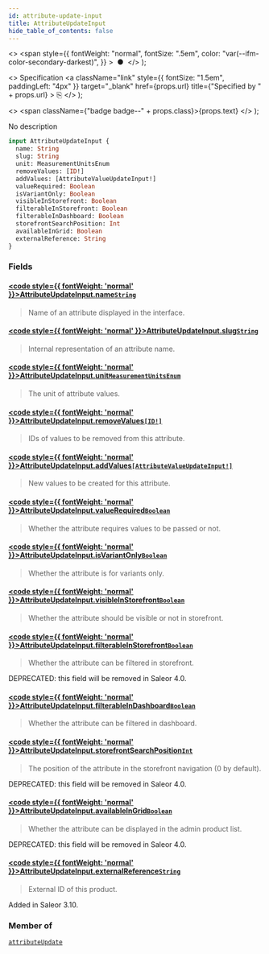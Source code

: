 ```yaml
---
id: attribute-update-input
title: AttributeUpdateInput
hide_table_of_contents: false
---
```


  <>
    <span
      style={{
        fontWeight: "normal",
        fontSize: ".5em",
        color: "var(--ifm-color-secondary-darkest)",
      }}
    >
      &nbsp;●&nbsp;
    </span>
  </>
);

  <>
    Specification
    <a
      className="link"
      style={{ fontSize: "1.5em", paddingLeft: "4px" }}
      target="\_blank"
      href={props.url}
      title={"Specified by " + props.url}
    >
      ⎘
    </a>
  </>
);

  <>
    <span className={"badge badge--" + props.class}>{props.text}</span>
  </>
);

No description

```graphql
input AttributeUpdateInput {
  name: String
  slug: String
  unit: MeasurementUnitsEnum
  removeValues: [ID!]
  addValues: [AttributeValueUpdateInput!]
  valueRequired: Boolean
  isVariantOnly: Boolean
  visibleInStorefront: Boolean
  filterableInStorefront: Boolean
  filterableInDashboard: Boolean
  storefrontSearchPosition: Int
  availableInGrid: Boolean
  externalReference: String
}
```

### Fields

#### [<code style={{ fontWeight: 'normal' }}>AttributeUpdateInput.<b>name</b></code>](#)<Bullet />[`String`](../../../api-reference/miscellaneous/scalars/string) <Badge class="secondary" text="scalar"/> <Badge class="secondary" text="miscellaneous"/>

> Name of an attribute displayed in the interface.

#### [<code style={{ fontWeight: 'normal' }}>AttributeUpdateInput.<b>slug</b></code>](#)<Bullet />[`String`](../../../api-reference/miscellaneous/scalars/string) <Badge class="secondary" text="scalar"/> <Badge class="secondary" text="miscellaneous"/>

> Internal representation of an attribute name.

#### [<code style={{ fontWeight: 'normal' }}>AttributeUpdateInput.<b>unit</b></code>](#)<Bullet />[`MeasurementUnitsEnum`](../../../api-reference/miscellaneous/enums/measurement-units-enum) <Badge class="secondary" text="enum"/> <Badge class="secondary" text="miscellaneous"/>

> The unit of attribute values.

#### [<code style={{ fontWeight: 'normal' }}>AttributeUpdateInput.<b>removeValues</b></code>](#)<Bullet />[`[ID!]`](../../../api-reference/miscellaneous/scalars/id) <Badge class="secondary" text="list"/> <Badge class="secondary" text="scalar"/> <Badge class="secondary" text="miscellaneous"/>

> IDs of values to be removed from this attribute.

#### [<code style={{ fontWeight: 'normal' }}>AttributeUpdateInput.<b>addValues</b></code>](#)<Bullet />[`[AttributeValueUpdateInput!]`](../../../api-reference/attributes/inputs/attribute-value-update-input) <Badge class="secondary" text="list"/> <Badge class="secondary" text="input"/> <Badge class="secondary" text="attributes"/>

> New values to be created for this attribute.

#### [<code style={{ fontWeight: 'normal' }}>AttributeUpdateInput.<b>valueRequired</b></code>](#)<Bullet />[`Boolean`](../../../api-reference/miscellaneous/scalars/boolean) <Badge class="secondary" text="scalar"/> <Badge class="secondary" text="miscellaneous"/>

> Whether the attribute requires values to be passed or not.

#### [<code style={{ fontWeight: 'normal' }}>AttributeUpdateInput.<b>isVariantOnly</b></code>](#)<Bullet />[`Boolean`](../../../api-reference/miscellaneous/scalars/boolean) <Badge class="secondary" text="scalar"/> <Badge class="secondary" text="miscellaneous"/>

> Whether the attribute is for variants only.

#### [<code style={{ fontWeight: 'normal' }}>AttributeUpdateInput.<b>visibleInStorefront</b></code>](#)<Bullet />[`Boolean`](../../../api-reference/miscellaneous/scalars/boolean) <Badge class="secondary" text="scalar"/> <Badge class="secondary" text="miscellaneous"/>

> Whether the attribute should be visible or not in storefront.

#### [<code style={{ fontWeight: 'normal' }}>AttributeUpdateInput.<b>filterableInStorefront</b></code>](#)<Bullet />[`Boolean`](../../../api-reference/miscellaneous/scalars/boolean) <Badge class="secondary" text="scalar"/> <Badge class="secondary" text="miscellaneous"/>

> Whether the attribute can be filtered in storefront.

DEPRECATED: this field will be removed in Saleor 4.0.

>

#### [<code style={{ fontWeight: 'normal' }}>AttributeUpdateInput.<b>filterableInDashboard</b></code>](#)<Bullet />[`Boolean`](../../../api-reference/miscellaneous/scalars/boolean) <Badge class="secondary" text="scalar"/> <Badge class="secondary" text="miscellaneous"/>

> Whether the attribute can be filtered in dashboard.

#### [<code style={{ fontWeight: 'normal' }}>AttributeUpdateInput.<b>storefrontSearchPosition</b></code>](#)<Bullet />[`Int`](../../../api-reference/miscellaneous/scalars/int) <Badge class="secondary" text="scalar"/> <Badge class="secondary" text="miscellaneous"/>

> The position of the attribute in the storefront navigation (0 by default).

DEPRECATED: this field will be removed in Saleor 4.0.

>

#### [<code style={{ fontWeight: 'normal' }}>AttributeUpdateInput.<b>availableInGrid</b></code>](#)<Bullet />[`Boolean`](../../../api-reference/miscellaneous/scalars/boolean) <Badge class="secondary" text="scalar"/> <Badge class="secondary" text="miscellaneous"/>

> Whether the attribute can be displayed in the admin product list.

DEPRECATED: this field will be removed in Saleor 4.0.

>

#### [<code style={{ fontWeight: 'normal' }}>AttributeUpdateInput.<b>externalReference</b></code>](#)<Bullet />[`String`](../../../api-reference/miscellaneous/scalars/string) <Badge class="secondary" text="scalar"/> <Badge class="secondary" text="miscellaneous"/>

> External ID of this product.

Added in Saleor 3.10.

>

### Member of

[`attributeUpdate`](../../../api-reference/attributes/mutations/attribute-update) <Badge class="secondary" text="mutation"/>
